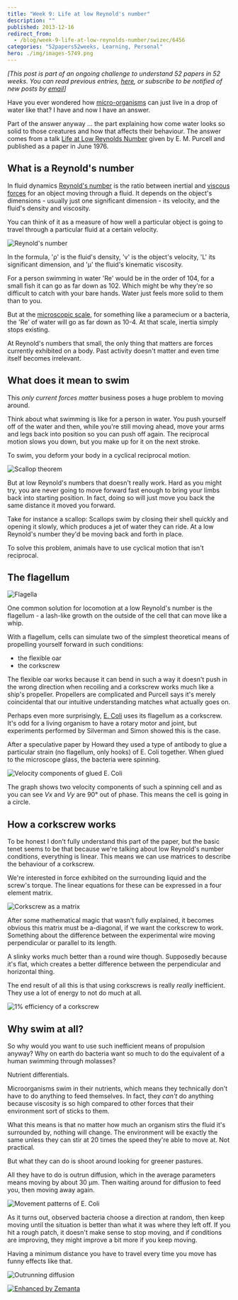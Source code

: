 ```yaml
---
title: "Week 9: Life at low Reynold's number"
description: ""
published: 2013-12-16
redirect_from:
  - /blog/week-9-life-at-low-reynolds-number/swizec/6456
categories: "52papers52weeks, Learning, Personal"
hero: ./img/images-5749.png
---
```


_\[This post is part of an ongoing challenge to understand 52 papers in 52 weeks. You can read previous entries, [here](http://swizec.com/blog/category/52-papers-in-52-weeks), or subscribe to be notified of new posts by [email](http://swiz.ec/52papers-list)]_

Have you ever wondered how [micro-organisms](http://en.wikipedia.org/wiki/Microorganism "Microorganism") can just live in a drop of water like that? I have and now I have an answer.

Part of the answer anyway ... the part explaining how come water looks so solid to those creatures and how that affects their behaviour. The answer comes from a talk [Life at Low Reynolds Number](http://jila.colorado.edu/perkinsgroup/Purcell_life_at_low_reynolds_number.pdf) given by E. M. Purcell and published as a paper in June 1976.

## What is a Reynold's number

In fluid dynamics [Reynold's number](http://en.wikipedia.org/wiki/Reynold%27s_number) is the ratio between inertial and [viscous forces](http://en.wikipedia.org/wiki/Viscosity "Viscosity") for an object moving through a fluid. It depends on the object's dimensions - usually just one significant dimension - its velocity, and the fluid's density and viscosity.

You can think of it as a measure of how well a particular object is going to travel through a particular fluid at a certain velocity.

![Reynold's number](./img/images-5749.png)

In the formula, 'ρ' is the fluid's density, 'v' is the object's velocity, 'L' its significant dimension, and 'μ' the fluid's kinematic viscosity.

For a person swimming in water 'Re' would be in the order of 104, for a small fish it can go as far down as 102. Which might be why they're so difficult to catch with your bare hands. Water just feels more solid to them than to you.

But at the [microscopic scale](http://en.wikipedia.org/wiki/Microscopic_scale "Microscopic scale"), for something like a paramecium or a bacteria, the 'Re' of water will go as far down as 10-4. At that scale, inertia simply stops existing.

At Reynold's numbers that small, the only thing that matters are forces currently exhibited on a body. Past activity doesn't matter and even time itself becomes irrelevant.

## What does it mean to swim

This _only current forces matter_ business poses a huge problem to moving around.

Think about what swimming is like for a person in water. You push yourself off of the water and then, while you're still moving ahead, move your arms and legs back into position so you can push off again. The reciprocal motion slows you down, but you make up for it on the next stroke.

To swim, you deform your body in a cyclical reciprocal motion.

![Scallop theorem](./img/images-5750.png "Scallop theorem")

But at low Reynold's numbers that doesn't really work. Hard as you might try, you are never going to move forward fast enough to bring your limbs back into starting position. In fact, doing so will just move you back the same distance it moved you forward.

Take for instance a scallop: Scallops swim by closing their shell quickly and opening it slowly, which produces a jet of water they can ride. At a low Reynold's number they'd be moving back and forth in place.

To solve this problem, animals have to use cyclical motion that isn't reciprocal.

## The flagellum

![Flagella](./img/images-5755.png "Flagella")

One common solution for locomotion at a low Reynold's number is the flagellum - a lash-like growth on the outside of the cell that can move like a whip.

With a flagellum, cells can simulate two of the simplest theoretical means of propelling yourself forward in such conditions:

- the flexible oar
- the corkscrew

The flexible oar works because it can bend in such a way it doesn't push in the wrong direction when recoiling and a corkscrew works much like a ship's propeller. Propellers are complicated and Purcell says it's merely coincidental that our intuitive understanding matches what actually goes on.

Perhaps even more surprisingly, [E. Coli](http://en.wikipedia.org/wiki/Escherichia_coli "Escherichia coli") uses its flagellum as a corkscrew. It's odd for a living organism to have a rotary motor and joint, but experiments performed by Silverman and Simon showed this is the case.

After a speculative paper by Howard they used a type of antibody to glue a particular strain (no flagellum, only hooks) of E. Coli together. When glued to the microscope glass, the bacteria were spinning.

![Velocity components of glued E. Coli](./img/images-5781.png "Velocity components of glued E. Coli")

The graph shows two velocity components of such a spinning cell and as you can see _Vx_ and _Vy_ are 90° out of phase. This means the cell is going in a circle.

## How a corkscrew works

To be honest I don't fully understand this part of the paper, but the basic tenet seems to be that because we're talking about low Reynold's number conditions, everything is linear. This means we can use matrices to describe the behaviour of a corkscrew.

We're interested in force exhibited on the surrounding liquid and the screw's torque. The linear equations for these can be expressed in a four element matrix.

![Corkscrew as a matrix](./img/images-5782.png "Corkscrew as a matrix")

After some mathematical magic that wasn't fully explained, it becomes obvious this matrix must be a-diagonal, if we want the corkscrew to work. Something about the difference between the experimental wire moving perpendicular or parallel to its length.

A slinky works much better than a round wire though. Supposedly because it's flat, which creates a better difference between the perpendicular and horizontal thing.

The end result of all this is that using corkscrews is really _really_ inefficient. They use a lot of energy to not do much at all.

![1% efficiency of a corkscrew](./img/images-5783.png "1% efficiency of a corkscrew")

## Why swim at all?

So why would you want to use such inefficient means of propulsion anyway? Why on earth do bacteria want so much to do the equivalent of a human swimming through molasses?

Nutrient differentials.

Microorganisms swim in their nutrients, which means they technically don't have to do anything to feed themselves. In fact, they _can't_ do anything because viscosity is so high compared to other forces that their environment sort of sticks to them.

What this means is that no matter how much an organism stirs the fluid it's surrounded by, nothing will change. The environment will be exactly the same unless they can stir at 20 times the speed they're able to move at. Not practical.

But what they can do is shoot around looking for greener pastures.

All they have to do is outrun diffusion, which in the average parameters means moving by about 30 μm. Then waiting around for diffusion to feed you, then moving away again.

![Movement patterns of E. Coli](./img/images-5786.png "Movement patterns of E. Coli")

As it turns out, observed bacteria choose a direction at random, then keep moving until the situation is better than what it was where they left off. If you hit a rough patch, it doesn't make sense to stop moving, and if conditions are improving, they might improve a bit more if you keep moving.

Having a minimum distance you have to travel every time you move has funny effects like that.

![Outrunning diffusion](./img/images-5787.png "Outrunning diffusion")

[![Enhanced by Zemanta](https://img.zemanta.com/zemified_e.png?x-id=d304cead-e01d-477e-be17-965830b4e680)](http://www.zemanta.com/?px "Enhanced by Zemanta")
